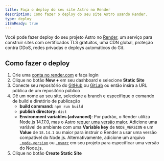 ```yaml
---
title: Faça o deploy do seu site Astro no Render
description: Como fazer o deploy do seu site Astro usando Render.
type: deploy
i18nReady: true
---
```


Você pode fazer deploy do seu projeto Astro no [Render](https://render.com/), um serviço para construir sites com certificados TLS gratuitos, uma CDN global, proteção contra DDoS, redes privadas e deploys automáticos do Git.

## Como fazer o deploy

1. Crie uma [conta no render.com](https://dashboard.render.com/) e faça login
2. Clique no botão **New +** em seu dashboard e selecione **Static Site**
3. Conecte seu repositório do [GitHub](https://github.com/) ou [GitLab](https://about.gitlab.com/) ou então insira a URL pública de um repositório público
4. Dê um nome ao seu site, selecione a branch e especifique o comando de build e diretório de publicação
   - **build command:** `npm run build`
   - **publish directory:** `dist`
   - **Environment variables (advanced)**: Por padrão, o Render utiliza Node.js 14.17.0, mas o Astro [requer uma versão maior](/pt-br/install-and-setup/#pré-requisitos). Adicione uma variável de ambiente com uma **Variable key** de `NODE_VERSION` e um **Value** de `18.14.1` ou maior para instruir o Render a usar uma versão compatível do Node.js. Alternativamente, adicione um arquivo [`.node-version`](https://render.com/docs/node-version) ou [`.nvmrc`](https://render.com/docs/node-version) em seu projeto para especificar uma versão do Node.js.
5. Clique no botão **Create Static Site**
